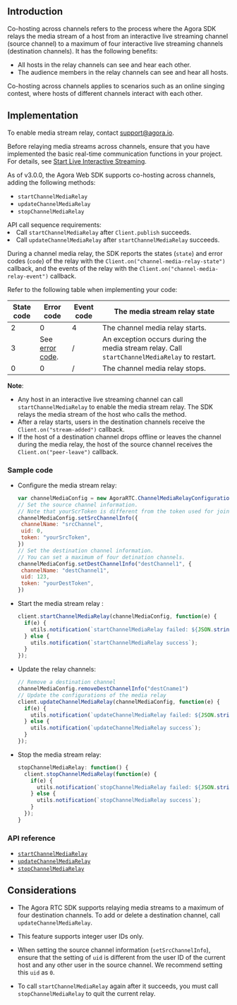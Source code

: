 <PlatformWrapper platform="web">

## Introduction

Co-hosting across channels refers to the process where the Agora SDK relays the media stream of a host from an interactive live streaming channel (source channel) to a maximum of four interactive live streaming channels (destination channels). It has the following benefits:

- All hosts in the relay channels can see and hear each other.
- The audience members in the relay channels can see and hear all hosts.

Co-hosting across channels applies to scenarios such as an online singing contest, where hosts of different channels interact with each other.

## Implementation

<div class="alert note">To enable media stream relay, contact <a href="mailto:support@agora.io">support@agora.io</a>.</div>

Before relaying media streams across channels, ensure that you have implemented the basic real-time communication functions in your project. For details, see [Start Live Interactive Streaming](../quickstart-guide/start-video-streaming).

As of v3.0.0, the Agora Web SDK supports co-hosting across channels, adding the following methods:

- `startChannelMediaRelay`
- `updateChannelMediaRelay`
- `stopChannelMediaRelay`

<div class="alert info">API call sequence requirements:<li>Call <code>startChannelMediaRelay</code> after <code>Client.publish</code> succeeds.</li><li>Call <code>updateChannelMediaRelay</code> after <code>startChannelMediaRelay</code> succeeds.</li></div>

During a channel media relay, the SDK reports the states (`state`) and error codes (`code`) of the relay with the  `Client.on("channel-media-relay-state")`  callback, and the events of the relay with the `Client.on("channel-media-relay-event")` callback.

Refer to the following table when implementing your code:

| State code | Error code                                                   | Event code | The media stream relay state                                 |
| ---------- | ------------------------------------------------------------ | ---------- | ------------------------------------------------------------ |
| 2          | 0                                                            | 4          | The channel media relay starts.                              |
| 3          | See [error code](./API%20Reference/web/classes/agorartc.channelmediaerror.html). | /          | An exception occurs during the media stream relay. Call `startChannelMediaRelay` to restart. |
| 0          | 0                                                            | /          | The channel media relay stops.                               |

**Note**:

- Any host in an interactive live streaming channel can call `startChannelMediaRelay` to enable the media stream relay. The SDK relays the media stream of the host who calls the method.
- After a relay starts, users in the destination channels receive the `Client.on("stream-added")` callback.
- If the host of a destination channel drops offline or leaves the channel during the media relay, the host of the source channel receives the `Client.on("peer-leave")` callback.

### Sample code

- Configure the media stream relay:

  ```javascript
  var channelMediaConfig = new AgoraRTC.ChannelMediaRelayConfiguration();
  // Set the source channel information.
  // Note that yourScrToken is different from the token used for joining the source channel. You need to generate yourScrToken with the source channel name and a uid of 0.
  channelMediaConfig.setSrcChannelInfo({
   channelName: "srcChannel",
   uid: 0,
   token: "yourSrcToken",
  })
  // Set the destination channel information. 
  // You can set a maximum of four detination channels.
  channelMediaConfig.setDestChannelInfo("destChannel1", {
   channelName: "destChannel1",
   uid: 123,
   token: "yourDestToken",
  })
  ```

- Start the media stream relay :

  ```javascript
  client.startChannelMediaRelay(channelMediaConfig, function(e) {
    if(e) {
      utils.notification(`startChannelMediaRelay failed: ${JSON.stringify(e)}`);
    } else {
      utils.notification(`startChannelMediaRelay success`);
    }
  });
  ```

- Update the relay channels:

  ```javascript
  // Remove a destination channel
  channelMediaConfig.removeDestChannelInfo("destCname1")
  // Update the configurations of the media relay
  client.updateChannelMediaRelay(channelMediaConfig, function(e) {
    if(e) {
      utils.notification(`updateChannelMediaRelay failed: ${JSON.stringify(e)}`);
    } else {
      utils.notification(`updateChannelMediaRelay success`);
    }
  });
  ```

- Stop the media stream relay:

  ```javascript
  stopChannelMediaRelay: function() {
    client.stopChannelMediaRelay(function(e) {
      if(e) {
        utils.notification(`stopChannelMediaRelay failed: ${JSON.stringify(e)}`);
      } else {
        utils.notification(`stopChannelMediaRelay success`);
      }
    });
  }
  ```

### API reference

- [`startChannelMediaRelay`](https://docs.agora.io/en/Interactive%20Broadcast/API%20Reference/web/interfaces/agorartc.client.html#startchannelmediarelay)
- [`updateChannelMediaRelay`](https://docs.agora.io/en/Interactive%20Broadcast/API%20Reference/web/interfaces/agorartc.client.html#updatechannelmediarelay)
- [`stopChannelMediaRelay`](https://docs.agora.io/en/Interactive%20Broadcast/API%20Reference/web/interfaces/agorartc.client.html#stopchannelmediarelay)

## Considerations

- The Agora RTC SDK supports relaying media streams to a maximum of four destination channels. To add or delete a destination channel, call `updateChannelMediaRelay`.
- This feature supports integer user IDs only.

- When setting the source channel information (`setSrcChannelInfo`), ensure that the setting of `uid` is different from the user ID of the current host and any other user in the source channel. We recommend setting this `uid` as `0`.

- To call `startChannelMediaRelay` again after it succeeds, you must call `stopChannelMediaRelay` to quit the current relay.

</PlatformWrapper>